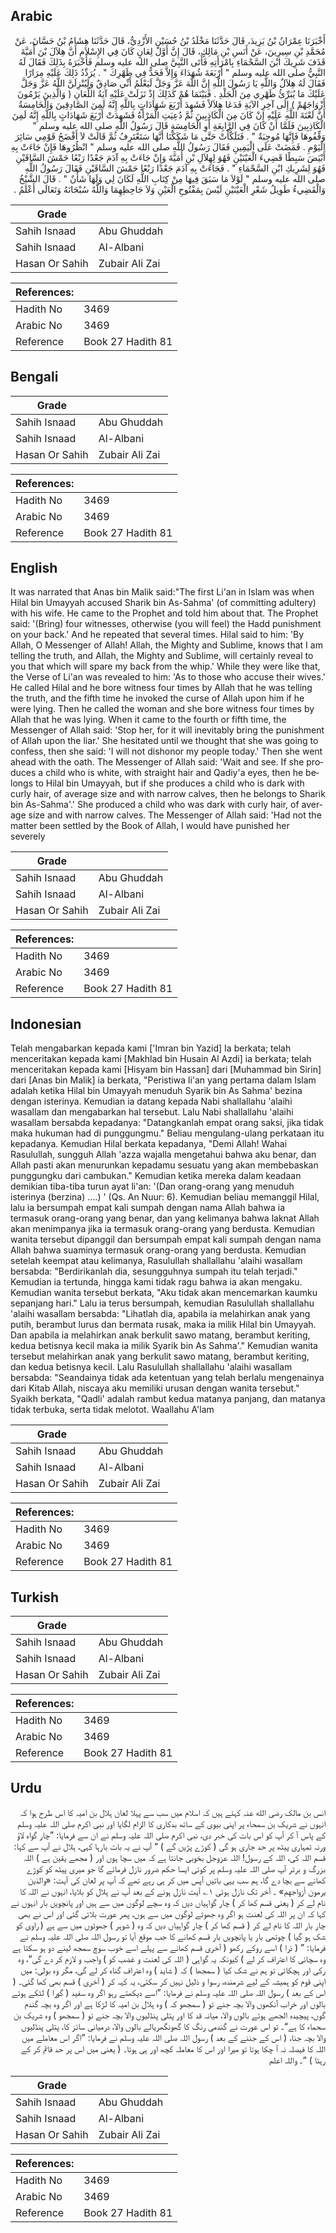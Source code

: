 ## Arabic


<div dir="rtl" lang="ar" style={{fontSize:'larger',backgroundColor:'#f8f9fa',padding:20}}>
أَخْبَرَنَا عِمْرَانُ بْنُ يَزِيدَ، قَالَ حَدَّثَنَا مَخْلَدُ بْنُ حُسَيْنٍ الأَزْدِيُّ، قَالَ حَدَّثَنَا هِشَامُ بْنُ حَسَّانَ، عَنْ مُحَمَّدِ بْنِ سِيرِينَ، عَنْ أَنَسِ بْنِ مَالِكٍ، قَالَ إِنَّ أَوَّلَ لِعَانٍ كَانَ فِي الإِسْلاَمِ أَنَّ هِلاَلَ بْنَ أُمَيَّةَ قَذَفَ شَرِيكَ ابْنَ السَّحْمَاءِ بِامْرَأَتِهِ فَأَتَى النَّبِيَّ صلى الله عليه وسلم فَأَخْبَرَهُ بِذَلِكَ فَقَالَ لَهُ النَّبِيُّ صلى الله عليه وسلم ‏"‏ أَرْبَعَةَ شُهَدَاءَ وَإِلاَّ فَحَدٌّ فِي ظَهْرِكَ ‏"‏ ‏.‏ يُرَدِّدُ ذَلِكَ عَلَيْهِ مِرَارًا فَقَالَ لَهُ هِلاَلٌ وَاللَّهِ يَا رَسُولَ اللَّهِ إِنَّ اللَّهَ عَزَّ وَجَلَّ لَيَعْلَمُ أَنِّي صَادِقٌ وَلَيُنْزِلَنَّ اللَّهُ عَزَّ وَجَلَّ عَلَيْكَ مَا يُبَرِّئُ ظَهْرِي مِنَ الْجَلْدِ ‏.‏ فَبَيْنَمَا هُمْ كَذَلِكَ إِذْ نَزَلَتْ عَلَيْهِ آيَةُ اللِّعَانِ ‏(‏ وَالَّذِينَ يَرْمُونَ أَزْوَاجَهُمْ ‏)‏ إِلَى آخِرِ الآيَةِ فَدَعَا هِلاَلاً فَشَهِدَ أَرْبَعَ شَهَادَاتٍ بِاللَّهِ إِنَّهُ لَمِنَ الصَّادِقِينَ وَالْخَامِسَةُ أَنَّ لَعْنَةَ اللَّهِ عَلَيْهِ إِنْ كَانَ مِنَ الْكَاذِبِينَ ثُمَّ دُعِيَتِ الْمَرْأَةُ فَشَهِدَتْ أَرْبَعَ شَهَادَاتٍ بِاللَّهِ إِنَّهُ لَمِنَ الْكَاذِبِينَ فَلَمَّا أَنْ كَانَ فِي الرَّابِعَةِ أَوِ الْخَامِسَةِ قَالَ رَسُولُ اللَّهِ صلى الله عليه وسلم ‏"‏ وَقِّفُوهَا فَإِنَّهَا مُوجِبَةٌ ‏"‏ ‏.‏ فَتَلَكَّأَتْ حَتَّى مَا شَكَكْنَا أَنَّهَا سَتَعْتَرِفُ ثُمَّ قَالَتْ لاَ أَفْضَحُ قَوْمِي سَائِرَ الْيَوْمِ ‏.‏ فَمَضَتْ عَلَى الْيَمِينِ فَقَالَ رَسُولُ اللَّهِ صلى الله عليه وسلم ‏"‏ انْظُرُوهَا فَإِنْ جَاءَتْ بِهِ أَبْيَضَ سَبِطًا قَضِيءَ الْعَيْنَيْنِ فَهُوَ لِهِلاَلِ بْنِ أُمَيَّةَ وَإِنْ جَاءَتْ بِهِ آدَمَ جَعْدًا رَبْعًا حَمْشَ السَّاقَيْنِ فَهُوَ لِشَرِيكِ ابْنِ السَّحْمَاءِ ‏"‏ ‏.‏ فَجَاءَتْ بِهِ آدَمَ جَعْدًا رَبْعًا حَمْشَ السَّاقَيْنِ فَقَالَ رَسُولُ اللَّهِ صلى الله عليه وسلم ‏"‏ لَوْلاَ مَا سَبَقَ فِيهَا مِنْ كِتَابِ اللَّهِ لَكَانَ لِي وَلَهَا شَأْنٌ ‏"‏ ‏.‏ قَالَ الشَّيْخُ وَالْقَضِيءُ طَوِيلُ شَعْرِ الْعَيْنَيْنِ لَيْسَ بِمَفْتُوحِ الْعَيْنِ وَلاَ جَاحِظِهِمَا وَاللَّهُ سُبْحَانَهُ وَتَعَالَى أَعْلَمُ ‏.‏
</div>
<div style={{backgroundColor:'#f8f9fa',padding:20, marginBottom: 10}}><table> <thead> <tr> <th>Grade</th> <th></th> </tr> </thead> <tbody> <tr><td>Sahih Isnaad</td><td>Abu Ghuddah</td></tr><tr><td>Sahih Isnaad</td><td>Al-Albani</td></tr><tr><td>Hasan Or Sahih</td><td>Zubair Ali Zai</td></tr></tbody></table><table> <thead> <tr> <th>References:</th> <th></th> </tr> </thead> <tbody><tr><td>Hadith No</td><td>3469</td></tr><tr><td>Arabic No</td><td>3469</td></tr><tr><td>Reference</td><td>Book 27 Hadith 81</td></tr></tbody></table></div>

## Bengali


<div dir="ltr" lang="bn" style={{fontSize:'larger',backgroundColor:'#f8f9fa',padding:20}}>

</div>
<div style={{backgroundColor:'#f8f9fa',padding:20, marginBottom: 10}}><table> <thead> <tr> <th>Grade</th> <th></th> </tr> </thead> <tbody> <tr><td>Sahih Isnaad</td><td>Abu Ghuddah</td></tr><tr><td>Sahih Isnaad</td><td>Al-Albani</td></tr><tr><td>Hasan Or Sahih</td><td>Zubair Ali Zai</td></tr></tbody></table><table> <thead> <tr> <th>References:</th> <th></th> </tr> </thead> <tbody><tr><td>Hadith No</td><td>3469</td></tr><tr><td>Arabic No</td><td>3469</td></tr><tr><td>Reference</td><td>Book 27 Hadith 81</td></tr></tbody></table></div>

## English


<div dir="ltr" lang="en" style={{fontSize:'larger',backgroundColor:'#f8f9fa',padding:20}}>
It was narrated that Anas bin Malik said:"The first Li'an in Islam was when Hilal bin Umayyah accused Sharik bin As-Sahma' (of committing adultery) with his wife. He came to the Prophet and told him about that. The Prophet said: '(Bring) four witnesses, otherwise (you will feel) the Hadd punishment on your back.' And he repeated that several times. Hilal said to him: 'By Allah, O Messenger of Allah! Allah, the Mighty and Sublime, knows that I am telling the truth, and Allah, the Mighty and Sublime, will certainly reveal to you that which will spare my back from the whip.' While they were like that, the Verse of Li'an was revealed to him: 'As to those who accuse their wives.' He called Hilal and he bore witness four times by Allah that he was telling the truth, and the fifth time he invoked the curse of Allah upon him if he were lying. Then he called the woman and she bore witness four times by Allah that he was lying. When it came to the fourth or fifth time, the Messenger of Allah said: 'Stop her, for it will inevitably bring the punishment of Allah upon the liar.' She hesitated until we thought that she was going to confess, then she said: 'I will not dishonor my people today.' Then she went ahead with the oath. The Messenger of Allah said: 'Wait and see. If she produces a child who is white, with straight hair and Qadiy'a eyes, then he belongs to Hilal bin Umayyah, but if she produces a child who is dark with curly hair, of average size and with narrow calves, then he belongs to Sharik bin As-Sahma'.' She produced a child who was dark with curly hair, of average size and with narrow calves. The Messenger of Allah said: 'Had not the matter been settled by the Book of Allah, I would have punished her severely
</div>
<div style={{backgroundColor:'#f8f9fa',padding:20, marginBottom: 10}}><table> <thead> <tr> <th>Grade</th> <th></th> </tr> </thead> <tbody> <tr><td>Sahih Isnaad</td><td>Abu Ghuddah</td></tr><tr><td>Sahih Isnaad</td><td>Al-Albani</td></tr><tr><td>Hasan Or Sahih</td><td>Zubair Ali Zai</td></tr></tbody></table><table> <thead> <tr> <th>References:</th> <th></th> </tr> </thead> <tbody><tr><td>Hadith No</td><td>3469</td></tr><tr><td>Arabic No</td><td>3469</td></tr><tr><td>Reference</td><td>Book 27 Hadith 81</td></tr></tbody></table></div>

## Indonesian


<div dir="ltr" lang="id" style={{fontSize:'larger',backgroundColor:'#f8f9fa',padding:20}}>
Telah mengabarkan kepada kami ['Imran bin Yazid] Ia berkata; telah menceritakan kepada kami [Makhlad bin Husain Al Azdi] ia berkata; telah menceritakan kepada kami [Hisyam bin Hassan] dari [Muhammad bin Sirin] dari [Anas bin Malik] ia berkata, "Peristiwa li'an yang pertama dalam Islam adalah ketika Hilal bin Umayyah menuduh Syarik bin As Sahma' bezina dengan isterinya. Kemudian ia datang kepada Nabi shallallahu 'alaihi wasallam dan mengabarkan hal tersebut. Lalu Nabi shallallahu 'alaihi wasallam bersabda kepadanya: "Datangkanlah empat orang saksi, jika tidak maka hukuman had di punggungmu." Beliau mengulang-ulang perkataan itu kepadanya. Kemudian Hilal berkata kepadanya, "Demi Allah! Wahai Rasulullah, sungguh Allah 'azza wajalla mengetahui bahwa aku benar, dan Allah pasti akan menurunkan kepadamu sesuatu yang akan membebaskan punggungku dari cambukan." Kemudian ketika mereka dalam keadaan demikian tiba-tiba turun ayat li'an: '(Dan orang-orang yang menuduh isterinya (berzina) ….) ' (Qs. An Nuur: 6). Kemudian beliau memanggil Hilal, lalu ia bersumpah empat kali sumpah dengan nama Allah bahwa ia termasuk orang-orang yang benar, dan yang kelimanya bahwa laknat Allah akan menimpanya jika ia termasuk orang-orang yang berdusta. Kemudian wanita tersebut dipanggil dan bersumpah empat kali sumpah dengan nama Allah bahwa suaminya termasuk orang-orang yang berdusta. Kemudian setelah keempat atau kelimanya, Rasulullah shallallahu 'alaihi wasallam bersabda: "Berdirikanlah dia, sesungguhnya sumpah itu telah terjadi." Kemudian ia tertunda, hingga kami tidak ragu bahwa ia akan mengaku. Kemudian wanita tersebut berkata, "Aku tidak akan mencemarkan kaumku sepanjang hari." Lalu ia terus bersumpah, kemudian Rasulullah shallallahu 'alaihi wasallam bersabda: "Lihatlah dia, apabila ia melahirkan anak yang putih, berambut lurus dan bermata rusak, maka ia milik Hilal bin Umayyah. Dan apabila ia melahirkan anak berkulit sawo matang, berambut keriting, kedua betisnya kecil maka ia milik Syarik bin As Sahma'." Kemudian wanita tersebut melahirkan anak yang berkulit sawo matang, berambut keriting, dan kedua betisnya kecil. Lalu Rasulullah shallallahu 'alaihi wasallam bersabda: "Seandainya tidak ada ketentuan yang telah berlalu mengenainya dari Kitab Allah, niscaya aku memiliki urusan dengan wanita tersebut." Syaikh berkata, "Qadli' adalah rambut kedua matanya panjang, dan matanya tidak terbuka, serta tidak melotot. Waallahu A'lam
</div>
<div style={{backgroundColor:'#f8f9fa',padding:20, marginBottom: 10}}><table> <thead> <tr> <th>Grade</th> <th></th> </tr> </thead> <tbody> <tr><td>Sahih Isnaad</td><td>Abu Ghuddah</td></tr><tr><td>Sahih Isnaad</td><td>Al-Albani</td></tr><tr><td>Hasan Or Sahih</td><td>Zubair Ali Zai</td></tr></tbody></table><table> <thead> <tr> <th>References:</th> <th></th> </tr> </thead> <tbody><tr><td>Hadith No</td><td>3469</td></tr><tr><td>Arabic No</td><td>3469</td></tr><tr><td>Reference</td><td>Book 27 Hadith 81</td></tr></tbody></table></div>

## Turkish


<div dir="ltr" lang="tr" style={{fontSize:'larger',backgroundColor:'#f8f9fa',padding:20}}>

</div>
<div style={{backgroundColor:'#f8f9fa',padding:20, marginBottom: 10}}><table> <thead> <tr> <th>Grade</th> <th></th> </tr> </thead> <tbody> <tr><td>Sahih Isnaad</td><td>Abu Ghuddah</td></tr><tr><td>Sahih Isnaad</td><td>Al-Albani</td></tr><tr><td>Hasan Or Sahih</td><td>Zubair Ali Zai</td></tr></tbody></table><table> <thead> <tr> <th>References:</th> <th></th> </tr> </thead> <tbody><tr><td>Hadith No</td><td>3469</td></tr><tr><td>Arabic No</td><td>3469</td></tr><tr><td>Reference</td><td>Book 27 Hadith 81</td></tr></tbody></table></div>

## Urdu


<div dir="rtl" lang="ur" style={{fontSize:'larger',backgroundColor:'#f8f9fa',padding:20}}>
انس بن مالک رضی الله عنہ کہتے ہیں کہ اسلام میں سب سے پہلا لعان ہلال بن امیہ کا اس طرح ہوا کہ انہوں نے شریک بن سمحاء پر اپنی بیوی کے ساتھ بدکاری کا الزام لگایا اور نبی اکرم صلی اللہ علیہ وسلم کے پاس آ کر آپ کو اس بات کی خبر دی، نبی اکرم صلی اللہ علیہ وسلم نے ان سے فرمایا: ”چار گواہ لاؤ ورنہ تمہاری پیٹھ پر حد جاری ہو گی ( کوڑے پڑیں گے ) “ آپ نے یہ بات بارہا کہی، ہلال نے آپ سے کہا: قسم اللہ کی، اللہ کے رسول! اللہ عزوجل بخوبی جانتا ہے کہ میں سچا ہوں اور ( مجھے یقین ہے ) اللہ بزرگ و برتر آپ صلی اللہ علیہ وسلم پر کوئی ایسا حکم ضرور نازل فرمائے گا جو میری پیٹھ کو کوڑے کھانے سے بچا دے گا، ہم سب یہی باتیں آپس میں کر ہی رہے تھے کہ آپ پر لعان کی آیت: «والذين يرمون أزواجهم» ۔ آخر تک نازل ہوئی ۱؎ آیت نازل ہونے کے بعد آپ نے ہلال کو بلایا، انہوں نے اللہ کا نام لے کر ( یعنی قسم کھا کر ) چار گواہیاں دیں کہ وہ سچے لوگوں میں سے ہیں اور پانچویں بار انہوں نے کہا کہ ان پر اللہ کی لعنت ہو اگر وہ جھوٹے لوگوں میں سے ہوں، پھر عورت بلائی گئی اور اس نے بھی چار بار اللہ کا نام لے کر ( قسم کھا کر ) چار گواہیاں دیں کہ وہ ( شوہر ) جھوٹوں میں سے ہے ( راوی کو شک ہو گیا ) چوتھی بار یا پانچویں بار قسم کھانے کا جب موقع آیا تو رسول اللہ صلی اللہ علیہ وسلم نے فرمایا: ” ( ذرا ) اسے روکے رکھو ( آخری قسم کھانے سے پہلے اسے خوب سوچ سمجھ لینے دو ہو سکتا ہے وہ سچائی کا اعتراف کر لے ) کیونکہ یہ گواہی ( اللہ کی لعنت و غضب کو ) واجب و لازم کر دے گی“، وہ رکی اور ہچکائی تو ہم نے شک کیا ( سمجھا ) کہ ( شاید ) وہ اعتراف گناہ کر لے گی، مگر وہ بولی: میں اپنی قوم کو ہمیشہ کے لیے شرمندہ، رسوا و ذلیل نہیں کر سکتی، یہ کہہ کر ( آخری ) قسم بھی کھا گئی۔ ( اس کے بعد ) رسول اللہ صلی اللہ علیہ وسلم نے فرمایا: ”اسے دیکھتے رہو اگر وہ سفید ( گورا ) لٹکے ہوئے بالوں اور خراب آنکھوں والا بچہ جنے تو ( سمجھو کہ ) وہ ہلال بن امیہ کا لڑکا ہے اور اگر وہ بچہ گندم گوں، پیچیدہ الجھے ہوئے بالوں والا، میانہ قد کا اور پتلی پنڈلیوں والا بچہ جنے تو ( سمجھو ) وہ شریک بن سحماء کا ہے“۔ تو اس عورت نے گندمی رنگ کا گھونگھریالے بالوں والا، درمیانی سائز کا، پتلی پنڈلیوں والا بچہ جنا، ( اس کے جننے کے بعد ) رسول اللہ صلی اللہ علیہ وسلم نے فرمایا: ”اگر اس معاملے میں اللہ کا فیصلہ نہ آ چکا ہوتا تو میرا اور اس کا معاملہ کچھ اور ہی ہوتا۔ ( یعنی میں اس پر حد قائم کر کے رہتا ) “۔ واللہ اعلم
</div>
<div style={{backgroundColor:'#f8f9fa',padding:20, marginBottom: 10}}><table> <thead> <tr> <th>Grade</th> <th></th> </tr> </thead> <tbody> <tr><td>Sahih Isnaad</td><td>Abu Ghuddah</td></tr><tr><td>Sahih Isnaad</td><td>Al-Albani</td></tr><tr><td>Hasan Or Sahih</td><td>Zubair Ali Zai</td></tr></tbody></table><table> <thead> <tr> <th>References:</th> <th></th> </tr> </thead> <tbody><tr><td>Hadith No</td><td>3469</td></tr><tr><td>Arabic No</td><td>3469</td></tr><tr><td>Reference</td><td>Book 27 Hadith 81</td></tr></tbody></table></div>